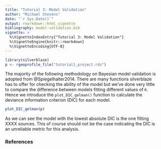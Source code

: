 ```yaml
---
title: "Tutorial 3: Model Validation"
author: "Michael Stevens"
date: "`r Sys.Date()`"
output: rmarkdown::html_vignette
bibliography: model-validation.bib
vignette: >
  %\VignetteIndexEntry{"Tutorial 3: Model Validation"}
  %\VignetteEngine{knitr::rmarkdown}
  %\VignetteEncoding{UTF-8}
---
```


```r
library(silverblaze)
p <- rgeoprofile_file("tutorial1_project.rds")
```
The majority of the following methodology on Bayesian model validation is adopted from @Spiegelhalter2014.
There are many functions silverblaze has to offer for checking the ability of the model but we've done very little to compare the difference between models fitting different values of `K`. Hence we introduce the `plot_DIC_gelman()` function to calculate the deviance information criterion (DIC) for each model.

```r
plot_DIC_gelman(p)
```

As we can see the model with the lowest absolute DIC is the one fitting XXXX sources. This of course should not be the case indicating the DIC is an unreliable metric for this analysis. 

### References
